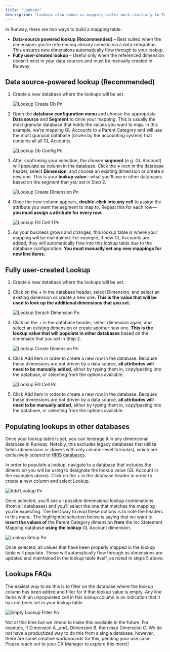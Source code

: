 ```yaml
---
title: "Lookups"
description: "Lookups—also known as mapping tables—work similarly to Excel’s VLOOKUP, allowing you to assign or insert a dimension in one database based on how it corresponds to a dimension in another."
---
```


In Runway, there are two ways to build a mapping table:

- **Data-source powered lookup (Recommended)** – Best suited when the dimensions you’re referencing already come in via a data integration. This ensures new dimensions automatically flow through to your lookup.
- **Fully user-created lookup** – Useful only when the referenced dimension doesn’t exist in your data sources and must be manually created in Runway.

## Data source-powered lookup (Recommended)

1. Create a new database where the lookups will be set.

   ![Lookup Create Db Pn](/images/lookups/lookup-create-db.png)
2. Open the **database configuration menu** and choose the appropriate **Data source** and **Segment** to drive your mapping. This is usually the most granular database that holds the values you want to map. In this example, we’re mapping GL Accounts to a Parent Category and will use the most granular database (driven by the accounting system) that contains all all GL Accounts.

   ![Lookup Db Config Pn](/images/lookups/lookup-db-config.png)
3. After confirming your selection, the chosen **segment** (e.g. GL Account) will populate as column in the database. Click the **\+** icon in the database header, select **Dimension**, and choose an existing dimension or create a new one. This is your **lookup value**—what you'll use in other databases based on the segment that you set in Step 2.

   ![Lookup Create Dimension Pn](/images/lookups/lookup-create-dimension.png)
4. Once the new column appears, **double-click into any cell** to assign the attribute you want the segment to map to. Repeat this for each row—**you must assign a attribute for every row.**

   ![Lookup Fill Cell 1 Pn](/images/lookups/lookup-fill-cell-1.png)
5. As your business grows and changes, this lookup table is where your mapping will be maintained. For example, if new GL Accounts are added, they will automatically flow into this lookup table due to the database configuration. **You must manually set any new mappings for new line items.**

## Fully user-created Lookup

1. Create a new database where the lookups will be set.
2. Click on the \+ in the database header, select Dimension, and select an existing dimension or create a new one. **This is the value that will be used to look up the additional dimensions that you set.**

   ![Lookup Serach Dimension Pn](/images/lookups/lookup-serach-dimension.png)
3. Click on the \+ in the database header, select dimension again, and select an existing dimension or create another new one. **This is the lookup value that will populate in other databases** based on the dimension that you set in Step 2.

   ![Lookup Create Dimension Pn](/images/lookups/lookup-create-dimension.png)
4. Click Add item in order to create a new row in the database. Because these dimensions are not driven by a data source, **all attributes will need to be manually added**, either by typing them in, copy/pasting into the database, or selecting from the options available.

   ![Lookup Fill Cell Pn](/images/lookups/lookup-fill-cell.png)
5. Click Add item in order to create a new row in the database. Because these dimensions are not driven by a data source, **all attributes will need to be manually added**, either by typing them in, copy/pasting into the database, or selecting from the options available.

## Populating lookups in other databases

Once your lookup table is set, you can leverage it in any dimensional database in Runway. Notably, this excludes legacy databases that utilize fields (dimensions or drivers with only column-level formulas), which are exclusively scoped to [HRIS databases](https://docs.runway.com/concepts/databases/hris-databases).

In order to populate a lookup, navigate to a database that includes the dimension you will be using to designate the lookup value (GL Account in the examples above). Click on the \+ in the database header in order to create a new column and select Lookup.

![Add Lookup Pn](/images/lookups/add-lookup.png)

Once selected, you’ll see all possible dimensional lookup combinations (from all databases) and you’ll select the one that matches the mapping you’re expecting. The best way to read these options is to note the headers in this menu. The highlighted selection below is saying that we want to **insert the values of** the Parent Category dimension **from** the Inc Statement Mapping database **using the lookup** GL Account dimension.

![Lookup Setup Pn](/images/lookups/lookup-setup.png)

Once selected, all values that have been properly mapped in the lookup table will populate. These will automatically flow through as dimensions are updated and maintained in the lookup table itself, as noted in steps 5 above.

## Lookups FAQs

<Accordion title="How can I tell if a lookup is empty or has not been set? ">
  The easiest way to do this is to filter on the database where the lookup column has been added and filter for if that lookup value is empty. Any line items with an unpopulated cell in this lookup column is an indication that it has not been set in your lookup table.

  ![Empty Lookup Filter Pn](/images/lookups/empty-lookup-filter.png)
</Accordion>

<Accordion title="Can I do lookups with driver values? ">
  Not at this time but we intend to make this available in the future.
</Accordion>

<Accordion title="Can I set a lookup based on multiple dimensions? ">
  For example, if Dimension A _and_ Dimension B, then map Dimension C. We do not have a productized way to do this from a single database, however, there are some creative workarounds for this, pending your use case. Please reach out to your CX Manager to explore this more\!
</Accordion>